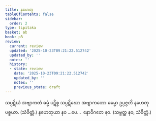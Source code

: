 ```yaml
---
title: နဟေတု
tableOfContents: false
sidebar:
  order: 2
type: tipitaka
basket: ab
book: p3
review:
  current: review
  updated: '2025-10-23T09:21:22.512742'
  updated_by: ''
  notes: ''
  history:
  - state: review
    date: '2025-10-23T09:21:22.512742'
    updated_by: ''
    notes: ''
    previous_state: draft
---
```



<ReviewStatus review={frontmatter.review} showDetails={true} />

<HypothesisAnnotation frontmatter={frontmatter} />

<DynamicBreadcrumb />

<Division number="28" book="p3" e="ch" v="39" p="352">

<Paragraph number="1524" book="p3">
သပ္ပဋိဃံ အဗျာကတံ ဓမ္မံ ပဋိစ္စ သပ္ပဋိဃော အဗျာကတော ဓမ္မော ဥပ္ပဇ္ဇတိ နဟေတုပစ္စယာ. (သံခိတ္တံ.)
</Paragraph>

</Division>
<Division number="29" book="p3" e="ch" v="39" p="352">

<Paragraph number="1525" book="p3">
နဟေတုယာ နဝ …ပေ…  နောဝိဂတေ နဝ. (သဗ္ဗတ္ထ နဝ, သံခိတ္တံ.)
</Paragraph>
</Division>